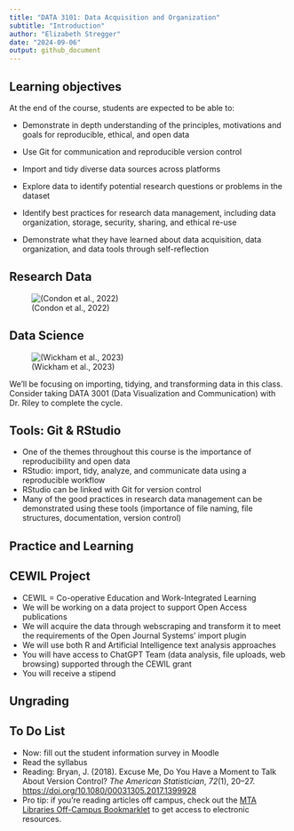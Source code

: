 ```yaml
---
title: "DATA 3101: Data Acquisition and Organization"
subtitle: "Introduction"
author: "Elizabeth Stregger"
date: "2024-09-06"
output: github_document
---
```


## Learning objectives

At the end of the course, students are expected to be able to:

-   Demonstrate in depth understanding of the principles, motivations and goals for reproducible, ethical, and open data

-   Use Git for communication and reproducible version control

-   Import and tidy diverse data sources across platforms

-   Explore data to identify potential research questions or problems in the dataset

-   Identify best practices for research data management, including data organization, storage, security, sharing, and ethical re-use

-   Demonstrate what they have learned about data acquisition, data organization, and data tools through self-reflection

## Research Data

![(Condon et al., 2022)](../images/research_process_condon_2022.jpg)

## Data Science

![(Wickham et al., 2023)](../images/data_science_schematic_wickham.png)

We'll be focusing on importing, tidying, and transforming data in this class. Consider taking DATA 3001 (Data Visualization and Communication) with Dr. Riley to complete the cycle.

## Tools: Git & RStudio

-   One of the themes throughout this course is the importance of reproducibility and open data
-   RStudio: import, tidy, analyze, and communicate data using a reproducible workflow
-   RStudio can be linked with Git for version control
-   Many of the good practices in research data management can be demonstrated using these tools (importance of file naming, file structures, documentation, version control)

## Practice and Learning

## CEWIL Project

- CEWIL = Co-operative Education and Work-Integrated Learning
- We will be working on a data project to support Open Access publications
- We will acquire the data through webscraping and transform it to meet the requirements of the Open Journal Systems' import plugin
- We will use both R and Artificial Intelligence text analysis approaches
- You will have access to ChatGPT Team (data analysis, file uploads, web browsing) supported through the CEWIL grant
- You will receive a stipend

## Ungrading

## To Do List

- Now: fill out the student information survey in Moodle
- Read the syllabus
- Reading: Bryan, J. (2018). Excuse Me, Do You Have a Moment to Talk About Version Control? *The American Statistician*, *72*(1), 20–27.
<https://doi.org/10.1080/00031305.2017.1399928>
- Pro tip: if you're reading articles off campus, check out the [MTA Libraries Off-Campus Bookmarklet](https://libraryguides.mta.ca/research_help/research_tips/how_do_i) to get access to electronic resources.
